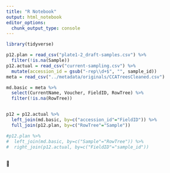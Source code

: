```yaml
---
title: "R Notebook"
output: html_notebook
editor_options: 
  chunk_output_type: console
---
```

```r
library(tidyverse)
```

```r
p12.plan = read_csv("plate1-2_draft-samples.csv") %>% 
  filter(!is.na(Sample))
p12.actual = read_csv("current-sampling.csv") %>% 
  mutate(accession_id = gsub("-rep\\d+$", "", sample_id))
meta = read_csv("../metadata/originals/CCATreesCleaned.csv")
```

```r
md.basic = meta %>%
  select(CurrentName, Voucher, FieldID, RowTree) %>% 
  filter(!is.na(RowTree))


p12 = p12.actual %>%
  left_join(md.basic, by=c("accession_id"="FieldID")) %>% 
  full_join(p12.plan, by=c("RowTree"="Sample"))

#p12.plan %>%
#  left_join(md.basic, by=c("Sample"="RowTree")) %>% 
#  right_join(p12.actual, by=c("FieldID"="sample_id"))
  

```

